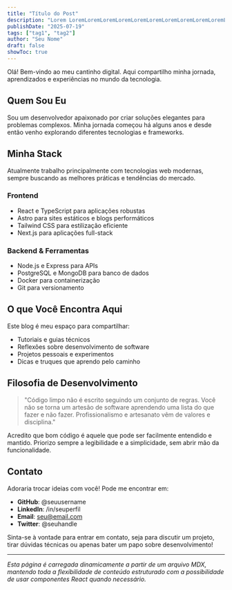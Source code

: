 ```yaml
---
title: "Título do Post"
description: "Lorem LoremLoremLoremLoremLoremLoremLoremLoremLoremLoremLoremLoremLoremLoremLoremLoremLoremLoremLorem LoremLoremLoremLoremLoremLoremLoremLoremLoremLoremLoremLoremLoremLoremLoremLoremLoremLoremLoremLoremLoremLorem"
publishDate: "2025-07-19"
tags: ["tag1", "tag2"]
author: "Seu Nome"
draft: false
showToc: true
---
```


<section className="intro-section">
  <p className="intro-text">
    Olá! Bem-vindo ao meu cantinho digital. Aqui compartilho minha jornada, 
    aprendizados e experiências no mundo da tecnologia.
  </p>
</section>

## Quem Sou Eu

Sou um desenvolvedor apaixonado por criar soluções elegantes para problemas complexos. 
Minha jornada começou há alguns anos e desde então venho explorando diferentes 
tecnologias e frameworks.

## Minha Stack

Atualmente trabalho principalmente com tecnologias web modernas, sempre 
buscando as melhores práticas e tendências do mercado.

### Frontend

- React e TypeScript para aplicações robustas
- Astro para sites estáticos e blogs performáticos  
- Tailwind CSS para estilização eficiente
- Next.js para aplicações full-stack

### Backend & Ferramentas

- Node.js e Express para APIs
- PostgreSQL e MongoDB para banco de dados
- Docker para containerização
- Git para versionamento

## O que Você Encontra Aqui

Este blog é meu espaço para compartilhar:

- Tutoriais e guias técnicos
- Reflexões sobre desenvolvimento de software
- Projetos pessoais e experimentos
- Dicas e truques que aprendo pelo caminho

## Filosofia de Desenvolvimento

> "Código limpo não é escrito seguindo um conjunto de regras. 
> Você não se torna um artesão de software aprendendo uma lista do que fazer e não fazer. 
> Profissionalismo e artesanato vêm de valores e disciplina."

Acredito que bom código é aquele que pode ser facilmente entendido e mantido. 
Priorizo sempre a legibilidade e a simplicidade, sem abrir mão da funcionalidade.

## Contato

Adoraria trocar ideias com você! Pode me encontrar em:

- **GitHub**: @seuusername
- **LinkedIn**: /in/seuperfil  
- **Email**: seu@email.com
- **Twitter**: @seuhandle

Sinta-se à vontade para entrar em contato, seja para discutir um projeto, 
tirar dúvidas técnicas ou apenas bater um papo sobre desenvolvimento!

---

*Esta página é carregada dinamicamente a partir de um arquivo MDX, mantendo toda a flexibilidade de conteúdo estruturado com a possibilidade de usar componentes React quando necessário.*